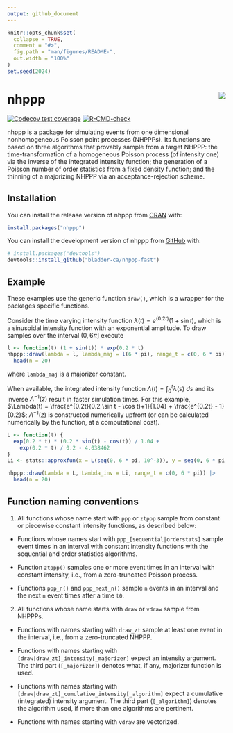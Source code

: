 ```yaml
---
output: github_document
---
```


<!-- README.md is generated from README.Rmd. Please edit that file -->

```r
knitr::opts_chunk$set(
  collapse = TRUE,
  comment = "#>",
  fig.path = "man/figures/README-",
  out.width = "100%"
)
set.seed(2024)
```

# nhppp  <img src="man/figures/logo.png" align="right" />

<!-- badges: start -->
[![Codecov test coverage](https://codecov.io/gh/bladder-ca/nhppp-fast/branch/main/graph/badge.svg)](https://app.codecov.io/gh/bladder-ca/nhppp-fast?branch=main)
[![R-CMD-check](https://github.com/bladder-ca/nhppp-fast/actions/workflows/R-CMD-check.yaml/badge.svg)](https://github.com/bladder-ca/nhppp-fast/actions/workflows/R-CMD-check.yaml)
<!-- badges: end -->

nhppp is a package for simulating events from one dimensional nonhomogeneous Poisson point processes (NHPPPs). Its functions are based on three algorithms that provably sample from a target NHPPP: the time-transformation of a homogeneous Poisson process (of intensity one) via the inverse of the integrated intensity function; the generation of a Poisson number of order statistics from a fixed density function; and the thinning of a majorizing NHPPP via an acceptance-rejection scheme. 

## Installation

You can install the release version of nhppp from [CRAN](https://cran.r-project.org) with:

``` r
install.packages("nhppp")
```

You can install the development version of nhppp from [GitHub](https://github.com/) with:

``` r
# install.packages("devtools")
devtools::install_github("bladder-ca/nhppp-fast")
```

## Example

These examples use the generic function `draw()`, which is a wrapper for the packages specific functions. 

Consider the time varying intensity function $\lambda(t) = e^{(0.2t)} (1 + \sin t)$, which is a sinusoidal intensity function with an exponential amplitude. To draw samples over the interval $(0, 6\pi]$ execute 

```r
l <- function(t) (1 + sin(t)) * exp(0.2 * t)
nhppp::draw(lambda = l, lambda_maj = l(6 * pi), range_t = c(0, 6 * pi)) |>
  head(n = 20)
```

where `lambda_maj` is a majorizer constant. 

When available, the integrated intensity function $\Lambda(t) = \int_0^t \lambda(s) \ ds$ and its inverse $\Lambda^{-1}(z)$ result in faster simulation times. For this example, $\Lambda(t) = \frac{e^{0.2t}(0.2 \sin t - \cos t)+1}{1.04} + \frac{e^{0.2t} - 1}{0.2}$; $\Lambda^{-1}(z)$ is constructed numerically upfront (or can be calculated numerically by the function, at a computational cost). 

```r
L <- function(t) {
  exp(0.2 * t) * (0.2 * sin(t) - cos(t)) / 1.04 +
    exp(0.2 * t) / 0.2 - 4.038462
}
Li <- stats::approxfun(x = L(seq(0, 6 * pi, 10^-3)), y = seq(0, 6 * pi, 10^-3), rule = 2)

nhppp::draw(Lambda = L, Lambda_inv = Li, range_t = c(0, 6 * pi)) |>
  head(n = 20)
```

## Function naming conventions 

1. All functions whose name start with `ppp` or `ztppp` sample from constant or piecewise constant intensity functions, as described below:

- Functions whose names start with `ppp_[sequential|orderstats]` sample event times in an interval with constant intensity functions with the sequential and order statistics algorithms. 

- Function `ztppp()` samples one or more event times in an interval with constant intensity, i.e., from a zero-truncated Poisson process. 

- Functions `ppp_n()` and `ppp_next_n()` sample `n` events in an interval and the next `n` event times after a time `t0`.

2. All functions whose name starts with `draw` or `vdraw` sample from NHPPPs. 

- Functions with names starting with `draw_zt` sample at least one event in the interval, i.e., from a zero-truncated NHPPP. 

- Functions with names starting with `[draw|draw_zt]_intensity[_majorizer]` expect an intensity argument. The third part (`[_majorizer]`) denotes what, if any, majorizer function is used. 

- Functions with names starting with `[draw|draw_zt]_cumulative_intensity[_algorithm]` expect a cumulative (integrated) intensity argument. The third part (`[_algorithm]`) denotes the algorithm used, if more than one algorithms are pertinent.  

- Functions with names starting with `vdraw` are vectorized.


